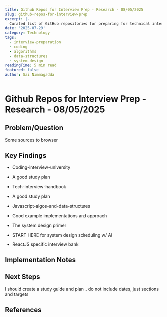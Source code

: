 ```yaml
---
title: Github Repos for Interview Prep - Research - 08/05/2025
slug: github-repos-for-interview-prep
excerpt: |-
  Curated list of GitHub repositories for preparing for technical interviews, covering coding, algorithms, data structures, and system design.
date: '2025-07-29'
category: Technology
tags:
  - interview-preparation
  - coding
  - algorithms
  - data-structures
  - system-design
readingTime: 5 min read
featured: false
author: Sai Nimmagadda
---
```

# Github Repos for Interview Prep - Research - 08/05/2025

## Problem/Question

Some sources to browser

## Key Findings

- Coding-interview-university

- A good study plan

- Tech-interview-handbook

- A good study plan

- Javascript-algos-and-data-structures

- Good example implementations and approach

- The system design primer

- START HERE for system design scheduling w/ AI

- ReactJS specific interview bank

## Implementation Notes

## Next Steps

I should create a study guide and plan… do not include dates, just sections and targets

## References
